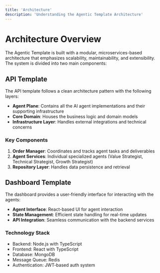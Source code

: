 ```yaml
---
title: 'Architecture'
description: 'Understanding the Agentic Template Architecture'
---
```


# Architecture Overview

The Agentic Template is built with a modular, microservices-based architecture that emphasizes scalability, maintainability, and extensibility. The system is divided into two main components:

## API Template

The API template follows a clean architecture pattern with the following layers:

- **Agent Plane**: Contains all the AI agent implementations and their supporting infrastructure
- **Core Domain**: Houses the business logic and domain models
- **Infrastructure Layer**: Handles external integrations and technical concerns

### Key Components

1. **Order Manager**: Coordinates and tracks agent tasks and deliverables
2. **Agent Services**: Individual specialized agents (Value Strategist, Technical Strategist, Growth Strategist)
3. **Repository Layer**: Handles data persistence and retrieval

## Dashboard Template

The dashboard provides a user-friendly interface for interacting with the agents:

- **Agent Interface**: React-based UI for agent interaction
- **State Management**: Efficient state handling for real-time updates
- **API Integration**: Seamless communication with the backend services

### Technology Stack

- Backend: Node.js with TypeScript
- Frontend: React with TypeScript
- Database: MongoDB
- Message Queue: Redis
- Authentication: JWT-based auth system 